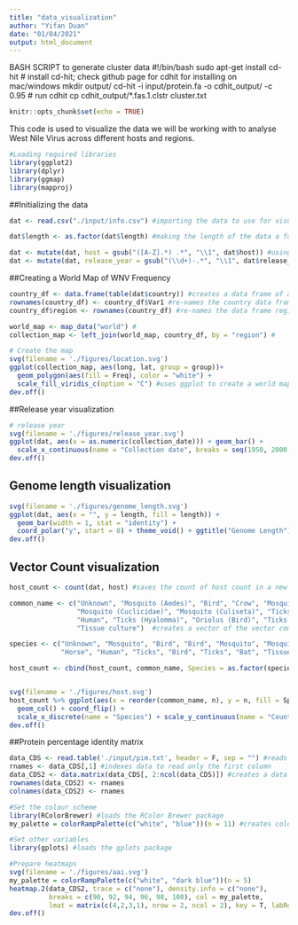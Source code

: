 ```yaml
---
title: "data_visualization"
author: "Yifan Duan"
date: "01/04/2021"
output: html_document
---
```

BASH SCRIPT to generate cluster data
#!/bin/bash
sudo apt-get install cd-hit # install cd-hit; check github page for cdhit for installing on mac/windows
mkdir output/
cd-hit -i input/protein.fa -o cdhit_output/ -c 0.95 # run cdhit
cp cdhit_output/*.fas.1.clstr cluster.txt

```r
knitr::opts_chunk$set(echo = TRUE)
```
This code is used to visualize the data we will be working with to analyse West Nile Virus across different hosts and regions. 

```r
#Loading required libraries 
library(ggplot2)
library(dplyr)
library(ggmap)
library(mapproj)
```

##Initializing the data 
```r
dat <- read.csv("./input/info.csv") #importing the data to use for visualizations. 

dat$length <- as.factor(dat$length) #making the length of the data a factor. 

dat <- mutate(dat, host = gsub("([A-Z].*) .*", "\\1", dat$host)) #using regex to isolate the host. 
dat <- mutate(dat, release_year = gsub("(\\d+)-.*", "\\1", dat$release_date)) #using regex to capture the release year.  
```

##Creating a World Map of WNV Frequency 
```r
country_df <- data.frame(table(dat$country)) #creates a data frame of all the countries. 
rownames(country_df) <- country_df$Var1 #re-names the country data frame row names in our data frame 
country_df$region <- rownames(country_df) #re-names the data frame regions by country 

world_map <- map_data("world") #
collection_map <- left_join(world_map, country_df, by = "region") #

# Create the map
svg(filename = './figures/location.svg') 
ggplot(collection_map, aes(long, lat, group = group))+
  geom_polygon(aes(fill = Freq), color = "white") +
  scale_fill_viridis_c(option = "C") #uses ggplot to create a world map of frequency 
dev.off()
```

##Release year visualization 
```r
# release year
svg(filename = './figures/release_year.svg')
ggplot(dat, aes(x = as.numeric(collection_date))) + geom_bar() +
  scale_x_continuous(name = "Collection date", breaks = seq(1950, 2000, by = 5)) #creates a histogram for the collection date of WNV 
dev.off()
```

## Genome length visualization 
```r
svg(filename = './figures/genome_length.svg')
ggplot(dat, aes(x = "", y = length, fill = length)) + 
  geom_bar(width = 1, stat = "identity") + 
  coord_polar("y", start = 0) + theme_void() + ggtitle("Genome Length") #creates a pie chart of the genome length ditribution 
dev.off()
```

## Vector Count visualization 
```r
host_count <- count(dat, host) #saves the count of host count in a new object 

common_name <- c("Unknown", "Mosquito (Aedes)", "Bird", "Crow", "Mosquito (Culex)", 
                 "Mosquito (Cuclicidae)", "Mosquito (Culiseta)", "Ticks (Dermacentor)", "Horse",
                 "Human", "Ticks (Hyalomma)", "Oriolus (Bird)", "Ticks (Ornithodoros)", "Fruit bat",
                 "Tissue culture")  #creates a vector of the vector common name 

species <- c("Unknown", "Mosquito", "Bird", "Bird", "Mosquito", "Mosquito", "Mosquito", "Ticks",
             "Horse", "Human", "Ticks", "Bird", "Ticks", "Bat", "Tissue") #creates a vector of all species names 

host_count <- cbind(host_count, common_name, Species = as.factor(species)) #combines the common names and species name vectors in a list 


svg(filename = './figures/host.svg')
host_count %>% ggplot(aes(x = reorder(common_name, n), y = n, fill = Species)) + 
  geom_col() + coord_flip() + 
  scale_x_discrete(name = "Species") + scale_y_continuous(name = "Count") #Creates a bar plot of the different species count 
dev.off()
```

##Protein percentage identity matrix
```r
data_CDS <- read.table('./input/pim.txt', header = F, sep = "") #reads data 
rnames <- data_CDS[,1] #indexes data to read only the first column 
data_CDS2 <- data.matrix(data_CDS[, 2:ncol(data_CDS)]) #creates a data matrix 
rownames(data_CDS2) <- rnames
colnames(data_CDS2) <- rnames

#Set the colour scheme
library(RColorBrewer) #loads the RColor Brewer package 
my_palette = colorRampPalette(c("white", "blue"))(n = 11) #creates colour scheme with desired colorus 

#Set other variables
library(gplots) #loads the gplots package 

#Prepare heatmaps
svg(filename = './figures/aai.svg')
my_palette = colorRampPalette(c("white", "dark blue"))(n = 5)
heatmap.2(data_CDS2, trace = c("none"), density.info = c("none"), 
          breaks = c(90, 92, 94, 96, 98, 100), col = my_palette, 
          lmat = matrix(c(4,2,3,1), nrow = 2, ncol = 2), key = T, labRow = rnames, labCol = rnames)
dev.off()
```

